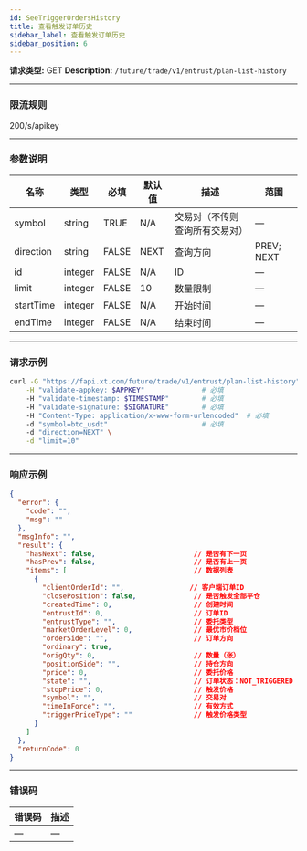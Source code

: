 ```yaml
---
id: SeeTriggerOrdersHistory
title: 查看触发订单历史
sidebar_label: 查看触发订单历史
sidebar_position: 6
---
```



**请求类型:** GET
**Description:** `/future/trade/v1/entrust/plan-list-history`

---

### 限流规则
200/s/apikey

---

### 参数说明
| 名称 | 类型 | 必填 | 默认值 | 描述 | 范围 |
|------|------|------|--------|------|------|
| symbol | string | TRUE | N/A | 交易对（不传则查询所有交易对） | — |
| direction | string | FALSE | NEXT | 查询方向 | PREV; NEXT |
| id | integer | FALSE | N/A | ID | — |
| limit | integer | FALSE | 10 | 数量限制 | — |
| startTime | integer | FALSE | N/A | 开始时间 | — |
| endTime | integer | FALSE | N/A | 结束时间 | — |

---

### 请求示例
```bash
curl -G "https://fapi.xt.com/future/trade/v1/entrust/plan-list-history" \
    -H "validate-appkey: $APPKEY"              # 必填
    -H "validate-timestamp: $TIMESTAMP"        # 必填
    -H "validate-signature: $SIGNATURE"        # 必填
    -H "Content-Type: application/x-www-form-urlencoded"  # 必填
    -d "symbol=btc_usdt"                       # 必填
    -d "direction=NEXT" \
    -d "limit=10"
```

---

### 响应示例
```json
{
  "error": {
    "code": "",
    "msg": ""
  },
  "msgInfo": "",
  "result": {
    "hasNext": false,                        // 是否有下一页
    "hasPrev": false,                        // 是否有上一页
    "items": [                               // 数据列表
      {
        "clientOrderId": "",                // 客户端订单ID
        "closePosition": false,              // 是否触发全部平仓
        "createdTime": 0,                    // 创建时间
        "entrustId": 0,                      // 订单ID
        "entrustType": "",                   // 委托类型
        "marketOrderLevel": 0,               // 最优市价档位
        "orderSide": "",                     // 订单方向
        "ordinary": true,
        "origQty": 0,                        // 数量（张）
        "positionSide": "",                  // 持仓方向
        "price": 0,                          // 委托价格
        "state": "",                         // 订单状态：NOT_TRIGGERED（未触发）；TRIGGERING（触发中）；TRIGGERED（已触发）；USER_REVOCATION（用户撤销）；PLATFORM_REVOCATION（平台撤销）；EXPIRED（已过期）
        "stopPrice": 0,                      // 触发价格
        "symbol": "",                        // 交易对
        "timeInForce": "",                   // 有效方式
        "triggerPriceType": ""               // 触发价格类型
      }
    ]
  },
  "returnCode": 0
}
```

---

### 错误码
| 错误码 | 描述 |
|---------|------|
| — | — |

